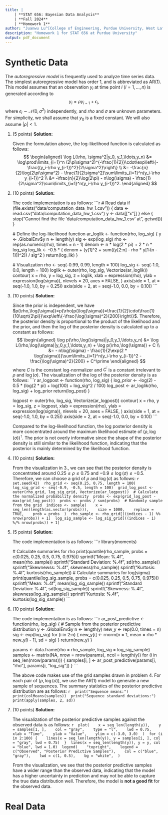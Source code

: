 ```yaml
---
title: |
    | **STAT 656: Bayesian Data Analysis**
    | **Fall 2024**
    | **Homework 1**
author: "Juanwu Lu^[College of Engineering, Purdue University, West Lafayette, IN, USA]"
description: "Homework 1 for STAT 656 at Purdue University"
output: pdf_document
---
```


# Synthetic Data

The _autoregressive model_ is frequently used to analyze time series data. The simplest autoregressive model has order 1, and is abbreviated as AR(1). This model assumes that an observation $y_i$ at time point $i\ (i=1,\ldots,n)$ is generated according to $$y_i=\rho y_{i-1}+\epsilon_i,$$ where $\epsilon_i\sim\mathcal{N}(0,\sigma^2)$ independently, and $rho$ and $\sigma$ are unknown parameters. For simplicity, we shall assume that $y_0$ is a fixed constant. We will also assume $|\rho|<1$.

1. (5 points) **Solution:**

    Given the formulation above, the log-likelihood function is calculated as follows:
    $$
    \begin{aligned}
        \log L(\rho, \sigma^2|y_0, y_1,\ldots,y_n) &= \log\prod\limits_{i=1}^n (2\pi\sigma^2)^{-\frac{1}{2}}\cdot\exp\left\{-\frac{(y_i-\rho y_{i-1})^2}{2\sigma^2}\right\} \\
        &= -\frac{n}{2}\log(2\pi\sigma^2) - \frac{1}{2\sigma^2}\sum\limits_{i=1}^n(y_i-\rho y_{i-1})^2 \\
        &= -\frac{n}{2}\log(2\pi) - n\log(\sigma) - \frac{1}{2\sigma^2}\sum\limits_{i=1}^n(y_i-\rho y_{i-1})^2.
    \end{aligned}
    $$

2. (10 points) **Solution:**

    The code implementation is as follows:
    ```r
    # Read data
    if (file.exists("data/computation_data_hw_1.csv")) {
      data <- read.csv("data/computation_data_hw_1.csv")
      y <- data[["x"]]
    } else {
      stop("Cannot find the file 'data/computation_data_hw_1.csv' at ", getwd())
    }

    # Define the log-likelihood function
    ar_loglik <- function(rho, log_sig) {
      y <- .GlobalEnv$y
      n <- length(y)
      sig <- exp(log_sig)
      rho <- rep(as.numeric(rho), times = n - 1)
      denom <- n * log(2 * pi) + 2 * n * log_sig
      log_lik <- -0.5 * (
        denom + (y[1]^2 + sum((y[2:n] - rho * y[1:(n - 1)])^2)) / sig^2
      )
      return(log_lik)
    }

    # Visualization
    rho <- seq(-0.99, 0.99, length = 100)
    log_sig <- seq(-1.0, 0.0, length = 100)
    loglik <- outer(rho, log_sig, Vectorize(ar_loglik))
    contour(
      x = rho,
      y = log_sig,
      z = loglik,
      xlab = expression(rho),
      ylab = expression(log(sigma)),
      nlevels = 20,
      axes = FALSE,
    )
    axis(side = 1, at = seq(-1.0, 1.0, by = 0.25))
    axis(side = 2, at = seq(-1.0, 0.0, by = 0.10))
    ```

3. (10 points) **Solution:**

    Since the prior is independent, we have $p(\rho,\log(\sigma))=p(\rho)p(\log(\sigma))=\frac{1}{2}\cdot\frac{1}{10\sqrt{2\pi}}\exp\left\{-\frac{\log(\sigma)^2}{200}\right\}$. Therefore, the posterior density is proportional to the product of the likelihood and the prior, and then the log of the posterior density is calculated up to a constant as follows:
    $$
    \begin{aligned}
        \log p(\rho,\log(\sigma)|y_0,y_1,\ldots,y_n) &= \log L(\rho,\log(\sigma)|y_0,y_1,\ldots,y_n) + \log p(\rho,\log(\sigma)) + C \\
        &= - n\log(\sigma) - \frac{1}{2\exp(2 * \log(\sigma))}\sum\limits_{i=1}^n(y_i-\rho y_{i-1})^2 - \frac{\log(\sigma)^2}{200} + C^\prime
    \end{aligned}
    $$
    where $C$ is the constant log-normalizer and $C^\prime$ is a constant irrelevant to $\rho$ and $\log(\sigma)$. The visualization of the log of the posterior density is as follows:
    ```r
    ar_logpost <- function(rho, log_sig) {
      log_prior <- -log(2) - 0.5 * (log(2 * pi) + log(100) + log_sig^2 / 100)
      log_post <- ar_loglik(rho, log_sig) + log_prior
      return(log_post)
    }

    logpost <- outer(rho, log_sig, Vectorize(ar_logpost))
    contour(
      x = rho,
      y = log_sig,
      z = logpost,
      xlab = expression(rho),
      ylab = expression(log(sigma)),
      nlevels = 20,
      axes = FALSE,
    )
    axis(side = 1, at = seq(-1.0, 1.0, by = 0.25))
    axis(side = 2, at = seq(-1.0, 0.0, by = 0.10))
    ```

    Compared to the log-likelihood function, the log posterior density is more concentrated around the maximum likelihood estimate of $(\rho, \log(\sigma))^\intercal$. The prior is not overly informative since the shape of the posterior density is still similar to the likelihood function, indicating that the posterior is mainly determined by the likelihood function.

4. (10 points) **Solution:**

    From the visualization in 3., we can see that the posterior density is concentrated around $0.25\leq\rho\leq 0.75$ and $-0.9\leq\log(\sigma)\leq -0.5$. Therefore, we can choose a grid of $\rho$ and $\log(\sigma)$ as follows:
    ```r
    set.seed(42)
    rho_grid <- seq(0.25, 0.75, length = 100)
    log_sig_grid <- seq(-0.9, -0.5, length = 100)
    grid_log_post <- outer(rho_grid, log_sig_grid, Vectorize(ar_logpost))
    # Calculate the normalized probability density
    probs <- exp(grid_log_post - max(grid_log_post))
    probs <- probs / sum(probs)
    # Randomly sample from the grid
    indices <- sample(
      x = seq_len(length(as.vector(probs))),
      size = 1000,
      replace = TRUE,
      prob = probs
    )
    rho_sample <- rho_grid[((indices - 1) %% nrow(probs)) + 1]
    log_sig_sample <- log_sig_grid[((indices - 1) %/% nrow(probs)) + 1]
    ```

5. (5 points) **Solution:**

    The code implementation is as follows:
    ```r
    library(moments)

    # Calculate summaries for rho
    print(quantile(rho_sample, probs = c(0.025, 0.25, 0.5, 0.75, 0.975)))
    sprintf("Mean: %.4f", mean(rho_sample))
    sprintf("Standard Deviation: %.4f", sd(rho_sample))
    sprintf("Skewnewss: %.4f", skewness(rho_sample))
    sprintf("Kurtosis: %.4f", kurtosis(rho_sample))
    # Calculate summaries for log(sigma)
    print(quantile(log_sig_sample, probs = c(0.025, 0.25, 0.5, 0.75, 0.975)))
    sprintf("Mean: %.4f", mean(log_sig_sample))
    sprintf("Standard Deviation: %.4f", sd(log_sig_sample))
    sprintf("Skewness: %.4f", skewness(log_sig_sample))
    sprintf("Kurtosis: %.4f", kurtosis(log_sig_sample))
    ```


6. (10 points) **Solution:**

    The code implementation is as follows:
    ```r
    ar_post_predictive <- function(rho, log_sig) {
      # Sample from the posterior predictive distribution
      y <- .GlobalEnv$y
      n <- length(y)
      new_y <- rep(0.0, times = n)
      sig <- exp(log_sig)
      for (i in 2:n) {
        new_y[i] <- rnorm(n = 1, mean = rho * new_y[i - 1], sd = sig)
      }
      return(new_y)
    }

    params <- data.frame(rho = rho_sample, log_sig = log_sig_sample)
    samples <- matrix(NA, nrow = nrow(params), ncol = length(y))
    for (i in seq_len(nrow(params))) {
      samples[i, ] <- ar_post_predictive(params[i, "rho"], params[i, "log_sig"])
    }
    ```

    The above code makes use of the grid samples drawn in problem 4. For each pair of $(\rho, \log(\sigma))$, we use the AR(1) model to generate a new sample of sequences. The summary statistics of the posterior predictive distribution are as follows:
    ```r
    print("Sequence means:")
    print(colMeans(samples))
    print("Sequence standard deviations:")
    print(apply(samples, 2, sd))
    ```

7. (10 points) **Solution:**

    The visualization of the posterior predictive samples against the observed data is as follows:
    ```r
    plot(
      x = seq_len(length(y)),
      y = samples[1, ],
      col = "gray",
      type = "l",
      lwd = 0.75,
      xlab = "Time",
      ylab = "Value",
      ylim = c(-3.0, 3.0)
    )
    for (i in 2:100) {
      lines(x = seq_len(length(y)), y = samples[i, ], col = "gray", lwd = 0.75)
    }
    lines(x = seq_len(length(y)), y = y, col = "blue", lwd = 1.0)
    legend(
      "topright",
      legend = c("Observed", "Posterior Predictive Samples"),
      col = c("blue", "gray"),
      lwd = c(1, 0.5),
      bg = "white",
    )
    ```

    From the visualization, we see that the posterior predictive samples have a wider range than the observed data, indicating that the model has a higher uncertainty in prediction and may not be able to capture the true data distribution well. Therefore, the model is **not a good fit** for the observed data.

\newpage

# Real Data
